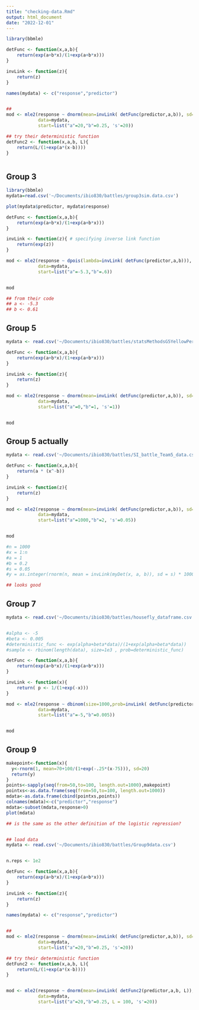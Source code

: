 ```yaml
---
title: "checking-data.Rmd"
output: html_document
date: "2022-12-01"
---
```


```r
library(bbmle)

detFunc <- function(x,a,b){
	return(exp(a+b*x)/(1+exp(a+b*x)))
}

invLink <- function(z){
	return(z)
}

names(mydata) <- c("response","predictor")


##
mod <- mle2(response ~ dnorm(mean=invLink( detFunc(predictor,a,b)), sd=s),
            data=mydata,
            start=list("a"=20,"b"=0.25, 's'=20))

## try their deterministic function
detFunc2 <- function(x,a,b, L){
	return(L/(1+exp(a*(x-b))))
}



```

## Group 3

```r
library(bbmle)
mydata=read.csv('~/Documents/ibio830/battles/group3sim.data.csv')

plot(mydata$predictor, mydata$response)

detFunc <- function(x,a,b){
	return(exp(a+b*x)/(1+exp(a+b*x)))
}

invLink <- function(z){ # specifying inverse link function
	return(exp(z))
}

mod <- mle2(response ~ dpois(lambda=invLink( detFunc(predictor,a,b))),
            data=mydata,
            start=list("a"=-5.3,"b"=.6))


mod

## from their code
## a <- -5.3
## b <- 0.61

```

## Group 5

```r
mydata <- read.csv('~/Documents/ibio830/battles/statsMethodsG5YellowPerchGrowthRate.csv')

detFunc <- function(x,a,b){
	return(exp(a+b*x)/(1+exp(a+b*x)))
}

invLink <- function(z){
	return(z)
}

mod <- mle2(response ~ dnorm(mean=invLink( detFunc(predictor,a,b)), sd=s),
            data=mydata,
            start=list("a"=0,"b"=1, 's'=1))


mod
```

## Group 5 actually

```r
mydata <- read.csv('~/Documents/ibio830/battles/SI_battle_Team5_data.csv')

detFunc <- function(x,a,b){
	return(a * (x^-b))
}

invLink <- function(z){
	return(z)
}

mod <- mle2(response ~ dnorm(mean=invLink( detFunc(predictor,a,b)), sd=s),
            data=mydata,
            start=list("a"=1000,"b"=2, 's'=0.05))


mod

#n = 1000
#x = 1:n
#a = 1
#b = 0.2
#s = 0.05
#y = as.integer(rnorm(n, mean = invLink(myDet(x, a, b)), sd = s) * 1000)

## looks good

```

## Group 7

```r
mydata <- read.csv('~/Documents/ibio830/battles/housefly_dataframe.csv')


#alpha <- -5
#beta <- 0.005
#deterministic_func <- exp(alpha+beta*data)/(1+exp(alpha+beta*data))
#sample <- rbinom(length(data), size=1e3 , prob=deterministic_func)

detFunc <- function(x,a,b){
	return(exp(a+b*x)/(1+exp(a+b*x)))
}

invLink <- function(x){
	return(	p <- 1/(1+exp(-x)))
}

mod <- mle2(response ~ dbinom(size=1000,prob=invLink( detFunc(predictor,a,b))),
            data=mydata,
            start=list("a"=-5,"b"=0.005))


mod


```

## Group 9

```r
makepoint<-function(x){
  y<-rnorm(1, mean=70+100/(1+exp(-.25*(x-75))), sd=20)
  return(y)
}
points<-sapply(seq(from=50,to=100, length.out=1000),makepoint)
pointxs<-as.data.frame(seq(from=50,to=100, length.out=1000))
mdata<-as.data.frame(cbind(pointxs,points))
colnames(mdata)<-c("predictor","response")
mdata<-subset(mdata,response>0)
plot(mdata)

## is the same as the other definition of the logistic regression?


## load data
mydata <- read.csv('~/Documents/ibio830/battles/Group9data.csv')


n.reps <- 1e2

detFunc <- function(x,a,b){
	return(exp(a+b*x)/(1+exp(a+b*x)))
}

invLink <- function(z){
	return(z)
}

names(mydata) <- c("response","predictor")


##
mod <- mle2(response ~ dnorm(mean=invLink( detFunc(predictor,a,b)), sd=s),
            data=mydata,
            start=list("a"=20,"b"=0.25, 's'=20))

## try their deterministic function
detFunc2 <- function(x,a,b, L){
	return(L/(1+exp(a*(x-b))))
}


mod <- mle2(response ~ dnorm(mean=invLink( detFunc2(predictor,a,b, L)), sd=s),
            data=mydata,
            start=list("a"=20,"b"=0.25, L = 100, 's'=20))


```


